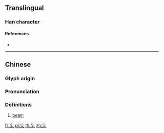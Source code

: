 {{character info/new}}
==Translingual==

===Han character===
{{Han char|rn=75|rad=木|as=03|sn=7|four=00904|canj=YVD|ids=⿱亡木}}

====References====
* {{Han ref|kx=0512.020|dkj=14470|dj=0897.060|hdz=21161.110|uh=6757|ud=26455|bh=A841|bd=43073}}

----

==Chinese==
{{zh-forms}}

===Glyph origin===
{{Han etym}}

===Pronunciation===
{{zh-pron
|m=máng
|c=mong4
|mc=y
|oc=y
|ma=
|cat=n
}}

===Definitions===
{{zh-hanzi}}

# [[beam]]

[[fr:杗]]
[[pl:杗]]
[[th:杗]]
[[zh:杗]]